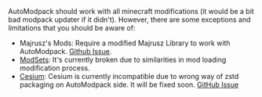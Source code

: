 AutoModpack should work with all minecraft modifications (it would be a bit bad modpack updater if it didn't). However, there are some exceptions and limitations that you should be aware of:

- Majrusz's Mods: Require a modified Majrusz Library to work with AutoModpack. [Github Issue](https://github.com/Skidamek/AutoModpack/issues/268).
- [ModSets](https://modrinth.com/mod/mod-sets): It's currently broken due to similarities in mod loading modification process.
- [Cesium](https://modrinth.com/mod/cesium): Cesium is currently incompatible due to wrong way of zstd packaging on AutoModpack side. It will be fixed soon. [GitHub Issue](https://github.com/Skidamek/AutoModpack/issues/384)